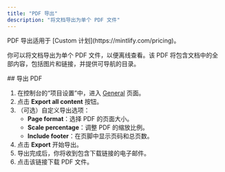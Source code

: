```yaml
---
title: "PDF 导出"
description: "将文档导出为单个 PDF 文件"
---
```


<Info>
PDF 导出适用于 [Custom 计划](https://mintlify.com/pricing)。
</Info>

你可以将文档导出为单个 PDF 文件，以便离线查看。该 PDF 将包含文档中的全部内容，包括图片和链接，并提供可导航的目录。

<div id="exporting-a-pdf">
  ## 导出 PDF
</div>

1. 在控制台的“项目设置”中，进入 [General](https://dashboard.mintlify.com/settings/deployment/general) 页面。
2. 点击 **Export all content** 按钮。
3. （可选）自定义导出选项：
    - **Page format**：选择 PDF 的页面大小。
    - **Scale percentage**：调整 PDF 的缩放比例。
    - **Include footer**：在页脚中显示页码和总页数。
4. 点击 **Export** 开始导出。
5. 导出完成后，你将收到包含下载链接的电子邮件。
6. 点击该链接下载 PDF 文件。